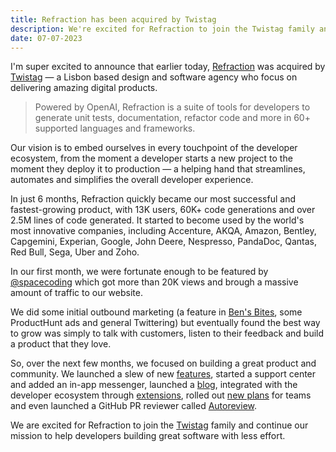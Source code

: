 ```yaml
---
title: Refraction has been acquired by Twistag
description: We're excited for Refraction to join the Twistag family and continue our mission to help developers building great software with less effort.
date: 07-07-2023
---
```


I'm super excited to announce that earlier today, [Refraction](https://www.refraction.dev/) was acquired by [Twistag](https://twistag.com/) — a Lisbon based design and software agency who focus on delivering amazing digital products.

> Powered by OpenAI, Refraction is a suite of tools for developers to generate unit tests, documentation, refactor code and more in 60+ supported languages and frameworks.


Our vision is to embed ourselves in every touchpoint of the developer ecosystem, from the moment a developer starts a new project to the moment they deploy it to production — a helping hand that streamlines, automates and simplifies the overall developer experience.



In just 6 months, Refraction quickly became our most successful and fastest-growing product, with 13K users, 60K+ code generations and over 2.5M lines of code generated. It started to become used by the world's most innovative companies, including Accenture, AKQA, Amazon, Bentley, Capgemini, Experian, Google, John Deere, Nespresso, PandaDoc, Qantas, Red Bull, Sega, Uber and Zoho.

In our first month, we were fortunate enough to be featured by [@spacecoding](https://www.instagram.com/spacecoding/) which got more than 20K views and brough a massive amount of traffic to our website.

We did some initial outbound marketing (a feature in [Ben's Bites](https://www.bensbites.co/p/ai-goes-tokyo-drift), some ProductHunt ads and general Twittering) but eventually found the best way to grow was simply to talk with customers, listen to their feedback and build a product that they love.

So, over the next few months, we focused on building a great product and community. We launched a slew of new [features](https://www.refraction.dev/features), started a support center and added an in-app messenger, launched a [blog](https://www.refraction.dev/blog), integrated with the developer ecosystem through [extensions](https://www.refraction.dev/extensions), rolled out [new plans](https://www.refraction.dev/pricing) for teams and even launched a GitHub PR reviewer called [Autoreview](https://www.refraction.dev/extensions/autoreview).



We are excited for Refraction to join the [Twistag](https://twistag.com/) family and continue our mission to help developers building great software with less effort.
